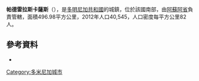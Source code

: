 {{Coord|18|44|N|70|56|W|display=title}}

'''帕德雷拉斯卡薩斯'''（{{lang-es|Padre Las Casas}}），是[[多明尼加共和國|多明尼加共和國]]的城鎮，位於該國南部，由[[阿蘇阿省|阿蘇阿省]]負責管轄，面積496.98平方公里，2012年人口40,545，人口密度每平方公里82人。

==參考資料==
*{{cite web
 |url         = http://www.one.gob.do/index.php?option=com_docman&task=cat_view&gid=113
 |title       = Listado de Codigos de Provincias, Municipio y Distritos Municipales, Actualizada a Junio 20 del 2006
 |author      = Oficina Nacional de Estadistica, Departamento de Cartografia, Division de Limites y Linderos
 |language    = 西班牙语
 |archiveurl  = https://web.archive.org/web/20070314215735/http://www.one.gob.do/index.php?option=com_docman&task=cat_view&gid=113
 |archivedate = 2007年3月14日
 |accessdate  = 12 August 2011
 |deadurl     = yes
}}

{{DominicanRepublic-geo-stub}}
[[Category:多米尼加城市|Category:多米尼加城市]]